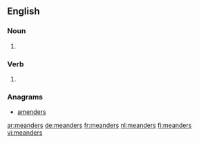 ==English==

===Noun===
{{head|en|plural}}

# {{plural of|meander|lang=en}}

===Verb===
{{head|en|verb form}}

# {{en-third-person singular of|meander}}

===Anagrams===
* [[amenders#English|amenders]]

[[ar:meanders]]
[[de:meanders]]
[[fr:meanders]]
[[nl:meanders]]
[[fi:meanders]]
[[vi:meanders]]